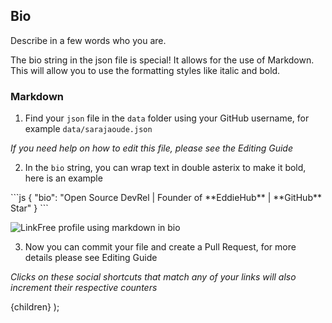 
## Bio

Describe in a few words who you are.

The bio string in the json file is special! It allows for the use of Markdown. This will allow you to use the formatting styles like italic and bold.

### Markdown

1. Find your `json` file in the `data` folder using your GitHub username, for example `data/sarajaoude.json`

_If you need help on how to edit this file, please see the <Link href="/docs/how-to-guides/editing">Editing Guide</Link>_

2. In the `bio` string, you can wrap text in double asterix to make it bold, here is an example

<ClipboardCopy>
```js
{
  "bio": "Open Source DevRel | Founder of **EddieHub** | **GitHub** Star"
}
```
</ClipboardCopy>

![LinkFree profile using markdown in bio](https://user-images.githubusercontent.com/624760/208985171-9f337433-92c6-43b7-86a4-05d6af691690.png)

3. Now you can commit your file and create a Pull Request, for more details please see <Link href="/docs/how-to-guides/editing">Editing Guide</Link>

_Clicks on these social shortcuts that match any of your links will also increment their respective counters_

  <DocsLayout title="LinkFree Bio Documentation">{children}</DocsLayout>
);
